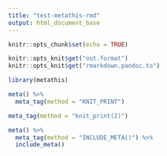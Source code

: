 ```yaml
---
title: "test-metathis-rmd"
output: html_document_base
---
```


```r
knitr::opts_chunk$set(echo = TRUE)
```

```r
knitr::opts_knit$get("out.format")
knitr::opts_knit$get("rmarkdown.pandoc.to")
```


```r
library(metathis)

meta() %>%
  meta_tag(method = "KNIT_PRINT")
```

```r
meta_tag(method = "knit_print(2)")
```
  
```r
meta() %>% 
  meta_tag(method = "INCLUDE_META()") %>% 
  include_meta()
```
